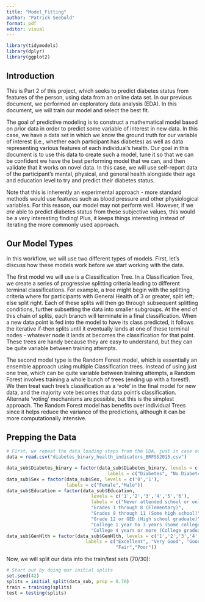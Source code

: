 ```yaml
---
title: "Model_Fitting"
author: "Patrick Seebold"
format: pdf
editor: visual
---
```


```r
library(tidymodels)
library(dplyr)
library(ggplot2)
```

## Introduction

This is Part 2 of this project, which seeks to predict diabetes status from features of the person, using data from an online data set. In our previous document, we performed an exploratory data analysis (EDA). In this document, we will train our model and select the best fit.

The goal of predictive modeling is to construct a mathematical model based on prior data in order to predict some variable of interest in new data. In this case, we have a data set in which we know the ground truth for our variable of interest (i.e., whether each participant has diabetes) as well as data representing various features of each individual's health. Our goal in this document is to use this data to create such a model, tune it so that we can be confident we have the best performing model that we can, and then validate that it works on novel data. In this case, we will use self-report data of the participant's mental, physical, and general health alongside their age and education level to try and predict their diabetes status.

Note that this is inherently an experimental approach - more standard methods would use features such as blood pressure and other physiological variables. For this reason, our model may not perform well. However, if we *are* able to predict diabetes status from these subjective values, this would be a very interesting finding! Plus, it keeps things interesting instead of iterating the more commonly used approach.

## Our Model Types

In this workflow, we will use two different types of models. First, let's discuss how these models work before we start working with the data.

The first model we will use is a Classification Tree. In a Classification Tree, we create a series of progressive splitting criteria leading to different terminal classifications. For example, a tree might begin with the splitting criteria where for participants with General Health of 3 or greater, split left; else split right. Each of these splits will then go through subsequent splitting conditions, further subsetting the data into smaller subgroups. At the end of this chain of splits, each branch will terminate in a final classification. When a new data point is fed into the model to have its class predicted, it follows the iterative if-then splits until it eventually lands at one of these terminal nodes - whatever node it lands at becomes the classification for that point. These trees are handy because they are easy to understand, but they can be quite variable between training attempts.

The second model type is the Random Forest model, which is essentially an ensemble approach using multiple Classification trees. Instead of using just one tree, which can be quite variable between training attempts, a Random Forest involves training a whole bunch of trees (ending up with a forest!). We then treat each tree's classification as a 'vote' in the final model for new data, and the majority vote becomes that data point's classification. Alternate 'voting' mechanisms are possible, but this is the simplest approach. The Random Forest model has benefits over individual Trees since it helps reduce the variance of the predictions, although it can be more computationally intensive.

## Prepping the Data

```r
# First, we repeat the data loading steps from the EDA, just in case our user didn't already run that document and get the data into the workspace:
data = read.csv("diabetes_binary_health_indicators_BRFSS2015.csv")

data_sub$Diabetes_binary = factor(data_sub$Diabetes_binary, levels = c('1','0'),
                                     labels = c("Diabetes", "No Diabetes"))
data_sub$Sex = factor(data_sub$Sex, levels = c('0','1'),
                      labels = c("Female","Male"))
data_sub$Education = factor(data_sub$Education, 
                               levels = c('1','2','3','4','5','6'),
                               labels = c("Never attended school or only kindergarten",
                               "Grades 1 through 8 (Elementary)",
                               "Grades 9 through 11 (Some high school)",
                               "Grade 12 or GED (High school graduate)",
                               "College 1 year to 3 years (Some college or technical school)",
                               "College 4 years or more (College graduate)"))
data_sub$GenHlth = factor(data_sub$GenHlth, levels = c('1','2','3','4','5'),
                             labels = c("Excellent", "Very Good", "Good",
                                        "Fair","Poor"))
```

Now, we will split our data into the train/test sets (70/30):

```r
# Start out by doing our initial splits
set.seed(42)
splits = initial_split(data_sub, prop = 0.70)
train = training(splits)
test = testing(splits)
```
